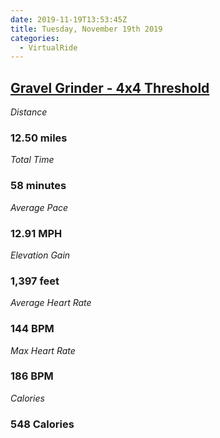 ```yaml
---
date: 2019-11-19T13:53:45Z
title: Tuesday, November 19th 2019
categories:
  - VirtualRide
---
```

## [Gravel Grinder - 4x4 Threshold](https://www.strava.com/activities/2876256923)

_Distance_

### 12.50 miles

_Total Time_

### 58 minutes

_Average Pace_

### 12.91 MPH

_Elevation Gain_

### 1,397 feet

_Average Heart Rate_

### 144 BPM

_Max Heart Rate_

### 186 BPM

_Calories_

### 548 Calories